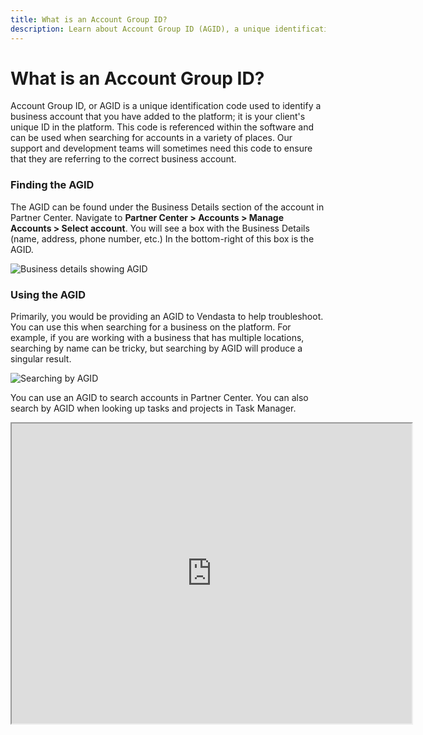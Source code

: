 ```yaml
---
title: What is an Account Group ID?
description: Learn about Account Group ID (AGID), a unique identification code used to identify a business account in the Vendasta platform
---
```


# What is an Account Group ID?

Account Group ID, or AGID is a unique identification code used to identify a business account that you have added to the platform; it is your client's unique ID in the platform. This code is referenced within the software and can be used when searching for accounts in a variety of places. Our support and development teams will sometimes need this code to ensure that they are referring to the correct business account.

### **Finding the AGID**

The AGID can be found under the Business Details section of the account in Partner Center. Navigate to **Partner Center > Accounts > Manage Accounts > Select account**. You will see a box with the Business Details (name, address, phone number, etc.) In the bottom-right of this box is the AGID.

![Business details showing AGID](/img/getting-started/account-group-id-business-details.png)

### **Using the AGID**

Primarily, you would be providing an AGID to Vendasta to help troubleshoot. You can use this when searching for a business on the platform. For example, if you are working with a business that has multiple locations, searching by name can be tricky, but searching by AGID will produce a singular result.

![Searching by AGID](/img/getting-started/account-group-id-search.png)

You can use an AGID to search accounts in Partner Center. You can also search by AGID when looking up tasks and projects in Task Manager.

<iframe 
  src="https://drive.google.com/file/d/1OCO3aJZ6kE8_kEWs8e5ESHQ4V6HBdRMH/preview" 
  width="640" 
  height="480" 
  allowFullScreen
></iframe>